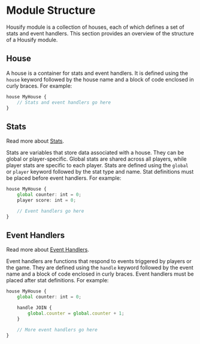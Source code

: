 # Module Structure

Housify module is a collection of houses, each of which defines a set of stats and event handlers. This section provides an overview of the structure of a Housify module.

## House

A house is a container for stats and event handlers. It is defined using the `house` keyword followed by the house name and a block of code enclosed in curly braces. For example:

```ts
house MyHouse {
    // Stats and event handlers go here
}
```

## Stats

Read more about [Stats](/language/stats).

Stats are variables that store data associated with a house. They can be global or player-specific. Global stats are shared across all players, while player stats are specific to each player. Stats are defined using the `global` or `player` keyword followed by the stat type and name. Stat definitions must be placed before event handlers. For example:

```ts
house MyHouse {
    global counter: int = 0;
    player score: int = 0;

    // Event handlers go here
}
```

## Event Handlers

Read more about [Event Handlers](/language/handlers).

Event handlers are functions that respond to events triggered by players or the game. They are defined using the `handle` keyword followed by the event name and a block of code enclosed in curly braces. Event handlers must be placed after stat definitions. For example:

```ts
house MyHouse {
    global counter: int = 0;

    handle JOIN {
        global.counter = global.counter + 1;
    }

    // More event handlers go here
}
```
